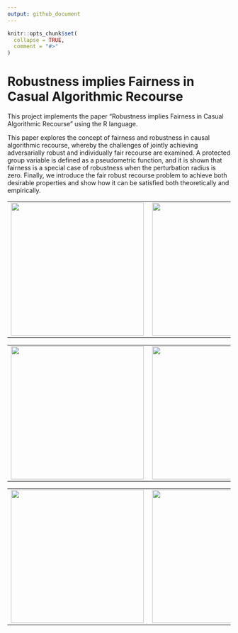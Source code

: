 ```yaml
---
output: github_document
---
```


<!-- README.md is generated from README.Rmd. Please edit that file -->

```r
knitr::opts_chunk$set(
  collapse = TRUE,
  comment = "#>"
)
```

# Robustness implies Fairness in Casual Algorithmic Recourse

This project implements the paper "Robustness implies Fairness in Casual Algorithmic Recourse" using the R language. 

This paper explores the concept of fairness and robustness in causal algorithmic recourse, whereby the challenges of jointly achieving adversarially robust and individually fair recourse are examined.
A protected group variable is defined as a pseudometric function, and it is shown that fairness is a special case of robustness when the perturbation radius is zero. 
Finally, we introduce the fair robust recourse problem to achieve both desirable properties and show how it can be satisfied both theoretically and empirically.

<table width="100%" border="0">
  <tr>    
  <td>
  <a>
  <img src="images/110: SCM:LIN__label:LIN__w:unaware__b:0_h:GLM_l:unaware_delta:1.svg" width="300" align="left" />
  </a>
  </td>
  <td>
  <a>
  <img src="images/111: SCM:ANM__label:LIN__w:unaware__b:0_h:GLM_l:unaware_delta:1.svg" width="300" align="left" />
  </a>
  </td>
  <td>
  <a>
  <img src="images/112: SCM:LIN__label:LIN__w:unaware__b:0_h:GBM_l:unaware_delta:1.svg" width="300" align="left" />
  </a>
  </td>
  </tr>
  </table>
<table width="100%" border="0">  
  <tr>    
  <td>
  <a>
  <img src="images/113: SCM:ANM__label:LIN__w:unaware__b:0_h:GBM_l:unaware_delta:1.svg" width="300" align="left" />
  </a>
  </td>
  <td>
  <a>
  <img src="images/114: SCM:LIN__label:LIN__w:unaware__b:0_h:SVM_l:unaware_delta:1.svg" width="300" align="left" />
  </a>
  </td>
  <td>
  <a>
  <img src="images/115: SCM:ANM__label:LIN__w:unaware__b:0_h:SVM_l:unaware_delta:1.svg" width="300" align="left" />
  </a>
  </td>
  </tr>
</table>  
  <table width="100%" border="0">
  <tr>    
  <td>
  <a>
  <img src="images/116: SCM:LIN__label:NLM__w:unaware__b:2_h:GBM_l:unaware_delta:1.svg" width="300" align="left" />
  </a>
  </td>
  <td>
  <a>
  <img src="images/117: SCM:ANM__label:NLM__w:unaware__b:2_h:GBM_l:unaware_delta:1.svg" width="300" align="left" />
  </a>
  </td>
  <td>
  <a>
  <img src="images/118: SCM:LIN__label:NLM__w:unaware__b:2_h:SVM_l:unaware_delta:1.svg" width="300" align="left" />
  </a>
  </td>
  </tr>
</table>